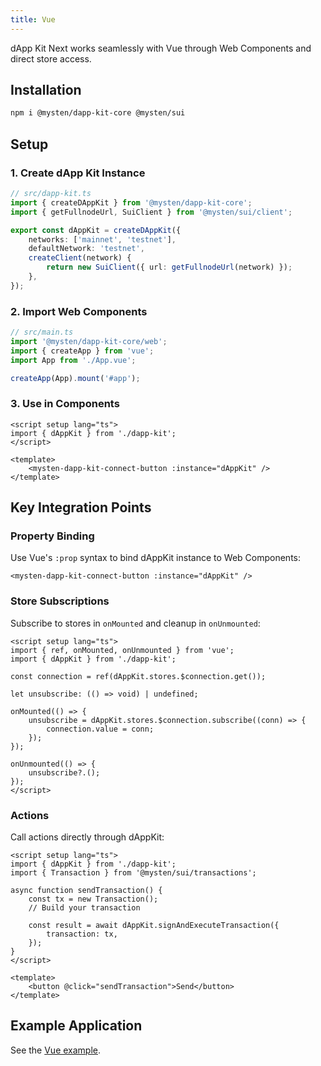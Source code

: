 ```yaml
---
title: Vue
---
```


dApp Kit Next works seamlessly with Vue through Web Components and direct store access.

## Installation

```sh npm2yarn
npm i @mysten/dapp-kit-core @mysten/sui
```

## Setup

### 1. Create dApp Kit Instance

```ts
// src/dapp-kit.ts
import { createDAppKit } from '@mysten/dapp-kit-core';
import { getFullnodeUrl, SuiClient } from '@mysten/sui/client';

export const dAppKit = createDAppKit({
	networks: ['mainnet', 'testnet'],
	defaultNetwork: 'testnet',
	createClient(network) {
		return new SuiClient({ url: getFullnodeUrl(network) });
	},
});
```

### 2. Import Web Components

```ts
// src/main.ts
import '@mysten/dapp-kit-core/web';
import { createApp } from 'vue';
import App from './App.vue';

createApp(App).mount('#app');
```

### 3. Use in Components

```vue
<script setup lang="ts">
import { dAppKit } from './dapp-kit';
</script>

<template>
	<mysten-dapp-kit-connect-button :instance="dAppKit" />
</template>
```

## Key Integration Points

### Property Binding

Use Vue's `:prop` syntax to bind dAppKit instance to Web Components:

```vue
<mysten-dapp-kit-connect-button :instance="dAppKit" />
```

### Store Subscriptions

Subscribe to stores in `onMounted` and cleanup in `onUnmounted`:

```vue
<script setup lang="ts">
import { ref, onMounted, onUnmounted } from 'vue';
import { dAppKit } from './dapp-kit';

const connection = ref(dAppKit.stores.$connection.get());

let unsubscribe: (() => void) | undefined;

onMounted(() => {
	unsubscribe = dAppKit.stores.$connection.subscribe((conn) => {
		connection.value = conn;
	});
});

onUnmounted(() => {
	unsubscribe?.();
});
</script>
```

### Actions

Call actions directly through dAppKit:

```vue
<script setup lang="ts">
import { dAppKit } from './dapp-kit';
import { Transaction } from '@mysten/sui/transactions';

async function sendTransaction() {
	const tx = new Transaction();
	// Build your transaction

	const result = await dAppKit.signAndExecuteTransaction({
		transaction: tx,
	});
}
</script>

<template>
	<button @click="sendTransaction">Send</button>
</template>
```

## Example Application

See the
[Vue example](https://github.com/MystenLabs/ts-sdks/tree/main/packages/dapp-kit-next/examples/vue/simple).

